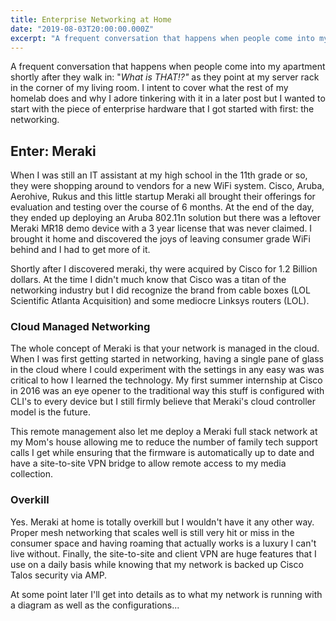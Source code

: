 ```yaml
---
title: Enterprise Networking at Home
date: "2019-08-03T20:00:00.000Z"
excerpt: "A frequent conversation that happens when people come into my apartment shortly after they walk in: '*What is THAT!?*' as they point at my server rack in the corner of my living room. I intent to cover what the rest of my homelab does and why I adore tinkering with it in a later post but I wanted to start with the piece of enterprise hardware that I got started with first: the networking."
---
```

A frequent conversation that happens when people come into my apartment shortly after they walk in: "*What is THAT!?"* as they point at my server rack in the corner of my living room. I intent to cover what the rest of my homelab does and why I adore tinkering with it in a later post but I wanted to start with the piece of enterprise hardware that I got started with first: the networking.

## Enter: Meraki

When I was still an IT assistant at my high school in the 11th grade or so, they were shopping around to vendors for a new WiFi system. Cisco, Aruba, Aerohive, Rukus and this little startup Meraki all brought their offerings for evaluation and testing over the course of 6 months. At the end of the day, they ended up deploying an Aruba 802.11n solution but there was a leftover Meraki MR18 demo device with a 3 year license that was never claimed. I brought it home and discovered the joys of leaving consumer grade WiFi behind and I had to get more of it. 

Shortly after I discovered meraki, thy were acquired by Cisco for 1.2 Billion dollars. At the time I didn't much know that Cisco was a titan of the networking industry but I did recognize the brand from cable boxes (LOL Scientific Atlanta Acquisition) and some mediocre Linksys routers (LOL). 

### Cloud Managed Networking

The whole concept of Meraki is that your network is managed in the cloud. When I was first getting started in networking, having a single pane of glass in the cloud where I could experiment with the settings in any easy was was critical to how I learned the technology. My first summer internship at Cisco in 2016 was an eye opener to the traditional way this stuff is configured with CLI's to every device but I still firmly believe that Meraki's cloud controller model is the future. 

This remote management also let me deploy a Meraki full stack network at my Mom's house allowing me to reduce the number of family tech support calls I get while ensuring that the firmware is automatically up to date and have a site-to-site VPN bridge to allow remote access to my media collection.

### Overkill

Yes. Meraki at home is totally overkill but I wouldn't have it any other way. Proper mesh networking that scales well is still very hit or miss in the consumer space and having roaming that actually works is a luxury I can't live without. Finally, the site-to-site and client VPN are huge features that I use on a daily basis while knowing that my network is backed up Cisco Talos security via AMP.

At some point later I'll get into details as to what my network is running with a diagram as well as the configurations...
